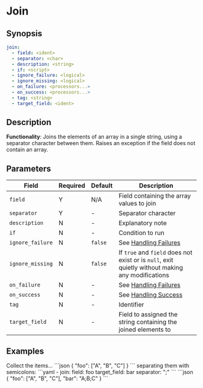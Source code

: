 # Join

## Synopsis

```yaml {2,3}
join:
  - field: <ident>
  - separator: <char>
  - description: <string>
  - if: <script>
  - ignore_failure: <logical>
  - ignore_missing: <logical>
  - on_failure: <processors...>
  - on_success: <processors...>
  - tag: <string>
  - target_field: <ident>
```

## Description

**Functionality**: Joins the elements of an array in a single string, using a separator character between them. Raises an exception if the field does not contain an array.

## Parameters

|Field|Required|Default|Description|
|---|---|---|---|
|`field`|Y|N/A|Field containing the array values to join|
|`separator`|Y|-|Separator character|
|`description`|N|-|Explanatory note|
|`if`|N|-|Condition to run|
|`ignore_failure`|N|`false`|See [Handling Failures](../handling-failures.mdx)|
|`ignore_missing`|N|`false`|If `true` and `field` does not exist or is `null`, exit quietly without making any modifications|
|`on_failure`|N|-|See [Handling Failures](../handling-failures.mdx)|
|`on_success`|N|-|See [Handling Success](../handling-success.mdx)|
|`tag`|N|-|Identifier|
|`target_field`|N|-|Field to assigned the string containing the joined elements to|

## Examples

<ExampleGrid>
  <CommentCol>
    Collect the items...
  </CommentCol>
  <CodeCol>
    ```json
    {
      "foo": ["A", "B", "C"]
    }
    ```
  </CodeCol>
  <CommentCol>
    separating them with semicolons:
  </CommentCol>
  <CodeCol>
    ```yaml
    - join:
      field: foo
      target_field: bar
      separator: ";"
    ```
    ```json
    {
      "foo": ["A", "B", "C"],
      "bar": "A;B;C"
    }
    ```
  </CodeCol>
</ExampleGrid>
